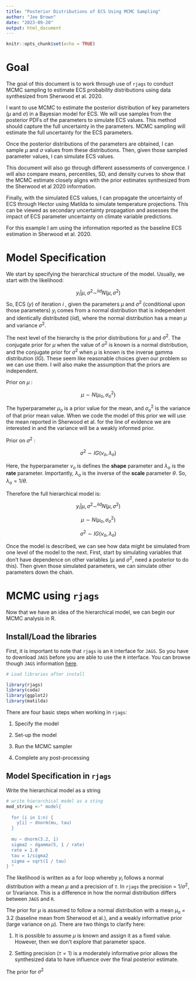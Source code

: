 ```yaml
---
title: "Posterior Distributions of ECS Using MCMC Sampling"
author: "Joe Brown"
date: "2023-09-20"
output: html_document
---
```


```r
knitr::opts_chunk$set(echo = TRUE)
```

# Goal 

The goal of this document is to work through use of `rjags` to conduct MCMC sampling to estimate ECS probability distributions using data synthesized from Sherwood et al. 2020.

I want to use MCMC to estimate the posterior distribution of key parameters ($\mu$ and $\sigma$) in a Bayesian model for ECS. We will use samples from the posterior PDFs of the parameters to simulate ECS values. This method should capture the full uncertainty in the parameters. MCMC sampling will estimate the full uncertainty for the ECS parameters.  

Once the posterior distributions of the parameters are obtained, I can sample $\mu$ and $\sigma$ values from these distributions. Then, given those sampled parameter values, I can simulate ECS values. 

This document will also go through different assessments of convergence. I will also compare means, percentiles, SD, and density curves to show that the MCMC estimate closely aligns with the prior estimates synthesized from the Sherwood et al 2020 information. 

Finally, with the simulated ECS values, I can propagate the uncertainty of ECS through Hector using Matilda to simulate temperature projections. This can be viewed as secondary uncertainty propagation and assesses the impact of ECS parameter uncertainty on climate variable predictions. 

For this example I am using the information reported as the baseline ECS estimation in Sherwood et al. 2020. 

# Model Specification 

We start by specifying the hierarchical structure of the model. Usually, we start with the likelihood:

$$ 
y_i | \mu, \sigma^2 \sim^{iid} N(\mu, \sigma^2) 
$$
So, ECS ($y$) of iteration $i$ , given the parameters $\mu$ and $\sigma^2$ (conditional upon those parameters) $y_i$ comes from a normal distribution that is independent and identically distributed ($iid$), where the normal distribution has a mean $\mu$ and variance $\sigma^2$.  

The next level of the hierarchy is the prior distributions for $\mu$ and $\sigma^2$. The conjugate prior for $\mu$ when the value of $\sigma^2$ is known is a normal distribution, and the conjugate prior for $\sigma^2$ when $\mu$ is known is the inverse gamma distribution ($IG$). These seem like reasonable choices given our problem so we can use them. I will also make the assumption that the priors are independent. 

Prior on $\mu$ :

$$
\mu \sim N(\mu_o, \sigma^2_o)
$$

The hyperparameter $\mu_o$ is a prior value for the mean, and $\sigma^2_o$ is the variance of that prior mean value. When we code the model of this prior we will use the mean reported in Sherwood et al. for the line of evidence we are interested in and the variance will be a weakly informed prior.

Prior on $\sigma^2$ :

$$
\sigma^2 \sim IG(\nu_o, \lambda_o)
$$

Here, the hyperparameter $\nu_o$ is defines the **shape** parameter and $\lambda_o$ is the **rate** parameter. Importantly, $\lambda_o$ is the inverse of the **scale** parameter $\theta$. So, $\lambda_o = 1 / \theta$.

Therefore the full hierarchical model is:

$$ 
y_i | \mu, \sigma^2 \sim^{iid} N(\mu, \sigma^2) 
$$

$$
\mu \sim N(\mu_o, \sigma^2_o)
$$

$$
\sigma^2 \sim IG(\nu_o, \lambda_o)
$$

Once the model is described, we can see how data might be simulated from one level of the model to the next. First, start by simulating variables that don't have dependence on other variables ($\mu$ and $\sigma^2$, need a posterior to do this). Then given those simulated parameters, we can simulate other parameters down the chain.

# MCMC using `rjags`

Now that we have an idea of the hierarchical model, we can begin our MCMC analysis in R. 

## Install/Load the libraries 

First, it is important to note that `rjags` is an `R` interface for `JAGS`. So you have to download `JAGS` before you are able to use the `R` interface. You can browse though `JAGS` information [here](https://mcmc-jags.sourceforge.io/).

```r
# Load libraries after install

library(rjags)
library(coda)
library(ggplot2)
library(matilda)

```

There are four basic steps when working in `rjags`:

1. Specify the model 

2. Set-up the model 

3. Run the MCMC sampler

4. Complete any post-processing

## Model Specification in `rjags`

Write the hierarchical model as a string
```r
# write hierarchical model as a sting
mod_string <-" model{
  
  for (i in 1:n) {
    y[i] ~ dnorm(mu, tau)
  }
  
  mu ~ dnorm(3.2, 1)
  sigma2 ~ dgamma(5, 1 / rate)
  rate = 1.0
  tau = 1/sigma2
  sigma = sqrt(1 / tau)
} "

```

The likelihood is written as a for loop  whereby $y_i$ follows a normal distribution with a mean $\mu$ and a precision of $\tau$. In `rjags` the precision = 1/$\sigma^2$, or 1/variance. This is a difference in how the normal distribution differs between `JAGS` and `R`.

The prior for $\mu$ is assumed to follow a normal distribution with a mean $\mu_o$ = 3.2 (baseline mean from Sherwood et al.), and a weakly informative prior (large variance on $\mu$). There are two things to clarify here:

1. It is possible to assume $\mu$ is known and assign it as a fixed value. However, then we don't explore that parameter space.

2. Setting precision ($\tau = 1$) is a moderately informative prior allows the synthesized data to have influence over the final posterior estimate.

The prior for $\sigma^2$ 
